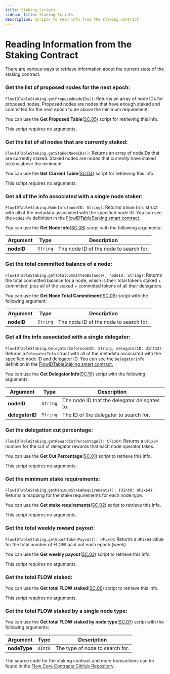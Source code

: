 ```yaml
---
title: Staking Scripts
sidebar_title: Staking Scripts
description: Scripts to read info from the staking contract
---
```


# Reading Information from the Staking Contract

There are various ways to retrieve information about the current state of the staking contract.

### Get the list of proposed nodes for the next epoch:

`FlowIDTableStaking.getProposedNodeIDs()`: Returns an array of node IDs for proposed nodes.
Proposed nodes are nodes that have enough staked and committed for the next epoch to be above the minimum requirement.

You can use the **Get Proposed Table**([SC.05](../../core-contracts/flow-id-table-staking/#getting-staking-info)) script for retrieving this info.

This script requires no arguments.

### Get the list of all nodes that are currently staked:

`FlowIDTableStaking.getStakedNodeIDs()`: Returns an array of nodeIDs that are currently staked.
Staked nodes are nodes that currently have staked tokens above the minimum.

You can use the **Get Current Table**([SC.04](../../core-contracts/flow-id-table-staking/#getting-staking-info)) script for retrieving this info.

This script requires no arguments.

### Get all of the info associated with a single node staker:

`FlowIDTableStaking.NodeInfo(nodeID: String)`: Returns a `NodeInfo` struct with all of the metadata
associated with the specified node ID. You can see the `NodeInfo` definition in the [FlowIDTableStaking
smart contract.](https://github.com/onflow/flow-core-contracts/blob/master/contracts/FlowIDTableStaking.cdc#L264)

You can use the **Get Node Info**([SC.08](../../core-contracts/flow-id-table-staking/#getting-staking-info)) script
with the following arguments:

| Argument   | Type     | Description                            |
| ---------- | -------- | -------------------------------------- |
| **nodeID** | `String` | The node ID of the node to search for. |

### Get the total committed balance of a node:

`FlowIDTableStaking.getTotalCommittedBalance(_ nodeID: String)`: Returns the total committed balance for a node,
which is their total tokens staked + committed, plus all of the staked + committed tokens of all their delegators.

You can use the **Get Node Total Commitment**([SC.09](../../core-contracts/flow-id-table-staking/#getting-staking-info)) script
with the following argument:

| Argument   | Type     | Description                            |
| ---------- | -------- | -------------------------------------- |
| **nodeID** | `String` | The node ID of the node to search for. |

### Get all the info associated with a single delegator:

`FlowIDTableStaking.DelegatorInfo(nodeID: String, delegatorID: UInt32)`: Returns a `DelegatorInfo` struct with all of the metadata
associated with the specified node ID and delegator ID. You can see the `DelegatorInfo` definition in the [FlowIDTableStaking
smart contract.](https://github.com/onflow/flow-core-contracts/blob/master/contracts/FlowIDTableStaking.cdc#L348)

You can use the **Get Delegator Info**([SC.10](../../core-contracts/flow-id-table-staking/#getting-staking-info))
script with the following arguments:

| Argument        | Type     | Description                                  |
| --------------- | -------- | -------------------------------------------- |
| **nodeID**      | `String` | The node ID that the delegator delegates to. |
| **delegatorID** | `String` | The ID of the delegator to search for.       |

### Get the delegation cut percentage:

`FlowIDTableStaking.getRewardCutPercentage(): UFix64`: Returns a `UFix64` number for the cut of delegator rewards that each node operator takes.

You can use the **Get Cut Percentage**([SC.01](../transactions/#getting-staking-info)) script to retrieve this info.

This script requires no arguments.

### Get the minimum stake requirements:

`FlowIDTableStaking.getMinimumStakeRequirements(): {UInt8: UFix64}`: Returns a mapping
for the stake requirements for each node type.

You can use the **Get stake requirements**([SC.02](../../core-contracts/flow-id-table-staking/#getting-staking-info)) script to retrieve this info.

This script requires no arguments.

### Get the total weekly reward payout:

`FlowIDTableStaking.getEpochTokenPayout(): UFix64`: Returns a `UFix64` value for the total number of FLOW paid out each epoch (week).

You can use the **Get weekly payout**([SC.03](../../core-contracts/flow-id-table-staking/#getting-staking-info)) script to retrieve this info.

This script requires no arguments.

### Get the total FLOW staked:

You can use the **Get total FLOW staked**([SC.06](../../core-contracts/flow-id-table-staking/#getting-staking-info)) script to retrieve this info.

This script requires no arguments.

### Get the total FLOW staked by a single node type:

You can use the **Get total FLOW staked by node type**([SC.07](../../core-contracts/flow-id-table-staking/#getting-staking-info)) script
with the following arguments:

| Argument     | Type    | Description                     |
| ------------ | ------- | ------------------------------- |
| **nodeType** | `UInt8` | The type of node to search for. |

The source code for the staking contract and more transactions
can be found in the [Flow Core Contracts GitHub Repository](https://github.com/onflow/flow-core-contracts).
